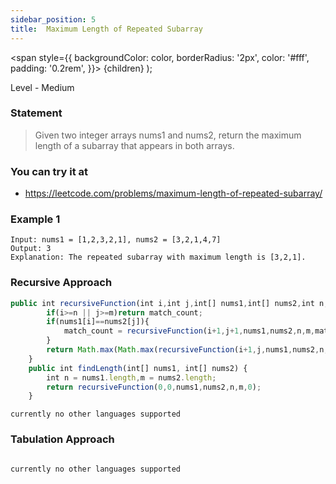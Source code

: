 ```yaml
---
sidebar_position: 5
title:  Maximum Length of Repeated Subarray
---
```



  <span
    style={{
      backgroundColor: color,
      borderRadius: '2px',
      color: '#fff',
      padding: '0.2rem',
    }}>
    {children}
  </span>
);

Level - <Highlight color="#fece2f">Medium</Highlight>

### Statement

> Given two integer arrays nums1 and nums2, return the maximum length of a subarray that appears in both arrays.


### You can try it at

- https://leetcode.com/problems/maximum-length-of-repeated-subarray/

### Example 1

```
Input: nums1 = [1,2,3,2,1], nums2 = [3,2,1,4,7]
Output: 3
Explanation: The repeated subarray with maximum length is [3,2,1].

```

### Recursive Approach

<Tabs>
<TabItem value="java" label="Java">

```js
public int recursiveFunction(int i,int j,int[] nums1,int[] nums2,int n,int m,int match_count){
        if(i>=n || j>=m)return match_count;
        if(nums1[i]==nums2[j]){
            match_count = recursiveFunction(i+1,j+1,nums1,nums2,n,m,match_count+1);
        }
        return Math.max(Math.max(recursiveFunction(i+1,j,nums1,nums2,n,m,0),recursiveFunction(i,j+1,nums1,nums2,n,m,0)),match_count);
    }
    public int findLength(int[] nums1, int[] nums2) {
        int n = nums1.length,m = nums2.length;
        return recursiveFunction(0,0,nums1,nums2,n,m,0);
    }

```

</TabItem>

<TabItem value="other" label="Other">

```
currently no other languages supported
```

</TabItem>

</Tabs>

### Tabulation Approach

<Tabs>
<TabItem value="java" label="Java">

```js


```

</TabItem>

<TabItem value="other" label="Other">

```
currently no other languages supported
```

</TabItem>

</Tabs>




